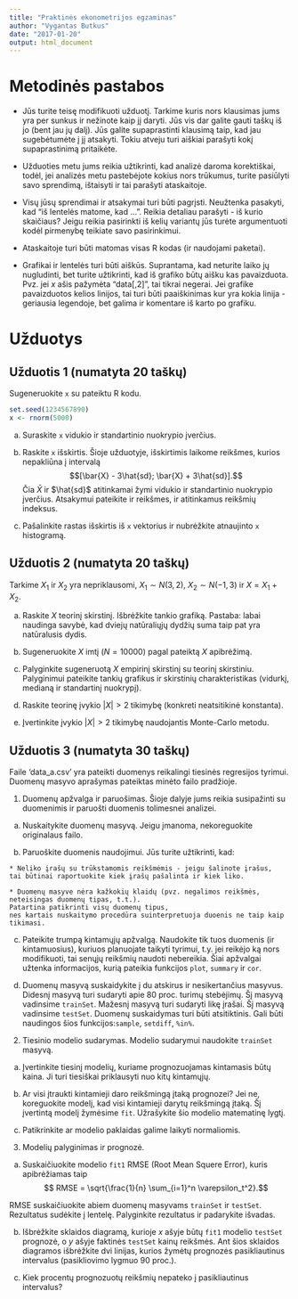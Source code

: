 ```yaml
---
title: "Praktinės ekonometrijos egzaminas"
author: "Vygantas Butkus"
date: "2017-01-20"
output: html_document
---
```


Metodinės pastabos
===================================================================

* Jūs turite teisę modifikuoti užduotį. 
  Tarkime kuris nors klausimas jums yra per sunkus ir nežinote kaip jį daryti.
  Jūs vis dar galite gauti taškų iš jo (bent jau jų dalį). 
  Jūs galite supaprastinti klausimą taip, kad jau sugebėtumėte į jį atsakyti.
  Tokiu atveju turi aiškiai parašyti kokį supaprastinimą pritaikėte.
  
* Užduoties metu jums reikia užtikrinti, kad analizė daroma korektiškai, todėl, 
jei analizės metu pastebėjote kokius nors trūkumus, turite pasiūlyti savo sprendimą, ištaisyti ir tai parašyti ataskaitoje.  
  
* Visų jūsų sprendimai ir atsakymai turi būti pagrįsti. Neužtenka pasakyti, kad "iš lentelės matome, kad ...". Reikia detaliau parašyti - iš kurio skaičiaus? Jeigu reikia pasirinkti iš kelių variantų jūs turėte argumentuoti kodėl pirmenybę teikiate savo pasirinkimui.
  
* Ataskaitoje turi būti matomas visas R kodas (ir naudojami paketai).

* Grafikai ir lentelės turi būti aiškūs. Suprantama, kad neturite laiko jų nugludinti, 
bet turite užtikrinti, kad iš grafiko būtų aišku kas pavaizduota. 
Pvz. jei $x$ ašis pažymėta "data[,2]", tai tikrai negerai.
Jei grafike pavaizduotos kelios linijos, tai turi būti paaiškinimas kur yra kokia linija - 
geriausia legendoje, bet galima ir komentare iš karto po grafiku.



Užduotys
===================================================================

Užduotis 1 (numatyta 20 taškų)
--------------------------------------------------

Sugeneruokite `x` su pateiktu R kodu.

```r
set.seed(1234567890)
x <- rnorm(5000)
```

  a) Suraskite `x` vidukio ir standartinio nuokrypio įverčius.

  b) Raskite `x` išskirtis. Šioje užduotyje, išskirtimis laikome reikšmes,
kurios nepakliūna į intervalą
$$[\bar{X} - 3\hat{sd}; \bar{X} + 3\hat{sd}].$$
Čia $\bar{X}$ ir $\hat{sd}$ atitinkamai žymi vidukio ir standartinio nuokrypio įverčius.
Atsakymui pateikite ir reikšmes, ir atitinkamus reikšmių indeksus.

  c) Pašalinkite rastas išskirtis iš `x` vektorius ir nubrėžkite atnaujinto `x` histogramą.

Užduotis 2 (numatyta 20 taškų)
--------------------------------------------------

Tarkime $X_1$ ir $X_2$ yra nepriklausomi, $X_1 \sim N(3, 2)$, $X_2 \sim N(-1, 3)$ ir $X = X_1 + X_2$.

  a) Raskite $X$ teorinį skirstinį. Išbrėžkite tankio grafiką. Pastaba: labai naudinga savybė, kad dviejų natūraliųjų dydžių suma taip pat yra natūralusis dydis.

  b) Sugeneruokite $X$ imtį ($N=10000$) pagal pateiktą $X$ apibrėžimą.
  
  c) Palyginkite sugeneruotą $X$ empirinį skirstinį su teorinį skirstiniu.  
  Palyginimui pateikite tankių grafikus ir skirstinių charakteristikas 
  (vidurkį, medianą ir standartinį nuokrypį).

  d) Raskite teorinę įvykio $|X| > 2$ tikimybę (konkreti neatsitikinė konstanta).
  
  e) Įvertinkite įvykio $|X| > 2$ tikimybę naudojantis Monte-Carlo metodu.
  

Užduotis 3 (numatyta 30 taškų)
--------------------------------------------------
  
Faile 'data_a.csv' yra pateikti duomenys reikalingi tiesinės regresijos tyrimui. 
Duomenų masyvo aprašymas pateiktas minėto failo pradžioje.

1. Duomenų apžvalga ir paruošimas. Šioje dalyje jums reikia susipažinti su duomenimis 
ir paruošti duomenis tolimesnei analizei. 

  a) Nuskaitykite duomenų masyvą. Jeigu įmanoma, nekoreguokite originalaus failo.

  b) Paruoškite duomenis naudojimui. Jūs turite užtikrinti, kad:
    
    * Neliko įrašų su trūkstamomis reikšmėmis - jeigu šalinote įrašus, 
    tai būtinai raportuokite kiek įrašų pašalinta ir kiek liko.

    * Duomenų masyve nėra kažkokių klaidų (pvz. negalimos reikšmės, neteisingas duomenų tipas, t.t.).
    Patartina patikrinti visų duomenų tipus, 
    nes kartais nuskaitymo procedūra suinterpretuoja duoenis ne taip kaip tikimasi.
    
  c) Pateikite trumpą kintamųjų apžvalgą. 
  Naudokite tik tuos duomenis (ir kintamuosius), kuriuos planuojate taikyti tyrimui, 
  t.y. jei reikėjo ką nors modifikuoti, tai senųjų reikšmių naudoti nebereikia. 
  Šiai apžvalgai užtenka informacijos, kurią pateikia funkcijos `plot`, `summary` ir `cor`. 
  

  d) Duomenų masyvą suskaidykite į du atskirus ir nesikertančius masyvus. 
  Didesnį masyvą turi sudaryti apie 80 proc. turimų stebėjimų. Šį masyvą vadinsime `trainSet`.
  Mažesnį masyvą turi sudaryti likę įrašai. Šį masyvą vadinsime `testSet`.
  Duomenų suskaidymas turi būti atsitiktinis. Gali būti naudingos šios funkcijos:`sample`, `setdiff`, `%in%`.

2. Tiesinio modelio sudarymas. Modelio sudarymui naudokite `trainSet` masyvą.

  a) Įvertinkite tiesinį modelių, kuriame 
prognozuojamas kintamasis būtų kaina. Ji turi tiesiškai priklausyti nuo 
kitų kintamųjų. 

  b) Ar visi įtraukti kintamieji daro reikšmingą įtaką prognozei?
  Jei ne, koreguokite modelį, kad visi kintamieji darytų reikšmingą įtaką. 
  Šį įvertintą modelį žymėsime `fit`. Užrašykite šio modelio matematinę lygtį.

  c) Patikrinkite ar modelio paklaidas galime laikyti normaliomis.


3. Modelių palyginimas ir prognozė. 
  
  a) Suskaičiuokite modelio `fit1` RMSE (Root Mean Squere Error), kuris apibrėžiamas taip
  $$ RMSE = \sqrt{\frac{1}{n} \sum_{i=1}^n \varepsilon_t^2}.$$
  
  RMSE suskaičiuokite abiem duomenų masyvams `trainSet` ir `testSet`. 
  Rezultatus sudėkite į lentelę.
  Palyginkite rezultatus ir padarykite išvadas.

  b) Išbrėžkite sklaidos diagramą, kurioje $x$ ašyje būtų `fit1` modelio `testSet` prognozė, 
  o $y$ ašyje faktinės `testSet` kainų reikšmės. 
  Ant šios sklaidos diagramos išbrėžkite dvi linijas, kurios žymėtų 
  prognozės pasikliautinus intervalus (pasikliovimo lygmuo 90 proc.).

  c) Kiek procentų prognozuotų reikšmių nepateko į pasikliautinus intervalus?

